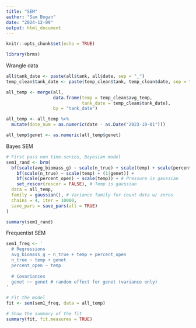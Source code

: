 ```yaml
---
title: "SEM"
author: "Sam Bogan"
date: "2024-12-09"
output: html_document
---
```


```r
knitr::opts_chunk$set(echo = TRUE)

library(brms)

```
Wrangle data

```r

all$tank_date <- paste(all$tank, all$date, sep = "_")
temp_clean$tank_date <- paste(temp_clean$tank, temp_clean$date, sep = "_")

all_temp <- merge(all,
                  data.frame(temp = temp_clean$avg_temp,
                             tank_date = temp_clean$tank_date),
                  by = "tank_date")

all_temp <- all_temp %>% 
  mutate(date_num = as.numeric(date - as.Date("2023-10-01")))

all_temp$genet <- as.numeric(all_temp$genet)

```

Bayes SEM

```r

# First pass non time-series, Bayesian model
sem1_rand <- brm(
  bf(scale(avg_biomass_g) ~ scale(n_true) + scale(temp) + scale(percent_open)) +
    bf(scale(n_true) ~ scale(temp) + (1|genet)) +
    bf(scale(percent_open) ~ scale(temp)) + # Pressure is gaussian
    set_rescor(rescor = FALSE), # Temp is gaussian 
  data = all_temp,
  family = gaussian(), # Variance family for count data w/ zeros
  chains = 4, iter = 10000,
  save_pars = save_pars(all = TRUE)
)

summary(sem1_rand)

```

Frequentist SEM

```r

sem1_freq <- '
  # Regressions
  avg_biomass_g ~ n_true + temp + percent_open
  n_true ~ temp + genet
  percent_open ~ temp
  
  # Covariances
  genet ~~ genet # random effect for genet (variance only)
'

# Fit the model
fit <- sem(sem1_freq, data = all_temp)

# Show the summary of the fit
summary(fit, fit.measures = TRUE)

```


